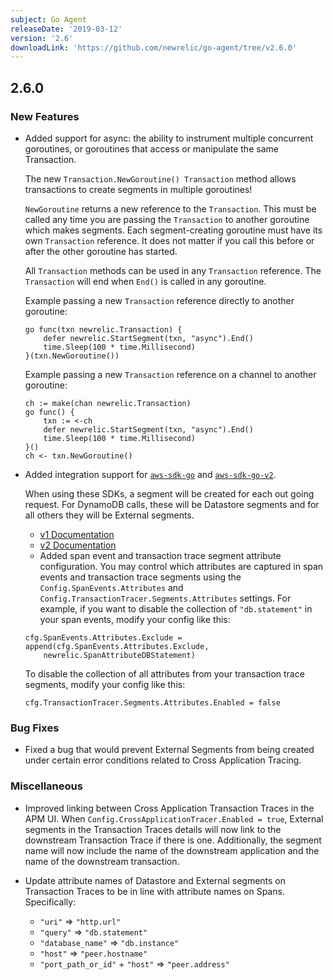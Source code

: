 ```yaml
---
subject: Go Agent
releaseDate: '2019-03-12'
version: '2.6'
downloadLink: 'https://github.com/newrelic/go-agent/tree/v2.6.0'
---
```


## 2.6.0

### New Features

* Added support for async: the ability to instrument multiple concurrent goroutines, or goroutines that access or manipulate the same Transaction.

  The new `Transaction.NewGoroutine() Transaction` method allows transactions to create segments in multiple goroutines!

  `NewGoroutine` returns a new reference to the `Transaction`. This must be called any time you are passing the `Transaction` to another goroutine which makes segments. Each segment-creating goroutine must have its own `Transaction` reference. It does not matter if you call this before or after the other goroutine has started.

  All `Transaction` methods can be used in any `Transaction` reference. The `Transaction` will end when `End()` is called in any goroutine.

  Example passing a new `Transaction` reference directly to another goroutine:

  ```
  go func(txn newrelic.Transaction) {
      defer newrelic.StartSegment(txn, "async").End()
      time.Sleep(100 * time.Millisecond)
  }(txn.NewGoroutine())
  ```

  Example passing a new `Transaction` reference on a channel to another goroutine:

  ```
  ch := make(chan newrelic.Transaction)
  go func() {
      txn := <-ch
      defer newrelic.StartSegment(txn, "async").End()
      time.Sleep(100 * time.Millisecond)
  }()
  ch <- txn.NewGoroutine()
  ```
* Added integration support for [`aws-sdk-go`](https://github.com/aws/aws-sdk-go) and [`aws-sdk-go-v2`](https://github.com/aws/aws-sdk-go-v2).

  When using these SDKs, a segment will be created for each out going request. For DynamoDB calls, these will be Datastore segments and for all others they will be External segments.

  * [v1 Documentation](http://godoc.org/github.com/newrelic/go-agent/_integrations/nrawssdk/v1)
  * [v2 Documentation](http://godoc.org/github.com/newrelic/go-agent/_integrations/nrawssdk/v2)
  * Added span event and transaction trace segment attribute configuration. You may control which attributes are captured in span events and transaction trace segments using the `Config.SpanEvents.Attributes` and `Config.TransactionTracer.Segments.Attributes` settings. For example, if you want to disable the collection of `"db.statement"` in your span events, modify your config like this:

  ```
  cfg.SpanEvents.Attributes.Exclude = append(cfg.SpanEvents.Attributes.Exclude,
      newrelic.SpanAttributeDBStatement)
  ```

  To disable the collection of all attributes from your transaction trace segments, modify your config like this:

  ```
  cfg.TransactionTracer.Segments.Attributes.Enabled = false
  ```

### Bug Fixes

* Fixed a bug that would prevent External Segments from being created under certain error conditions related to Cross Application Tracing.

### Miscellaneous

* Improved linking between Cross Application Transaction Traces in the APM UI. When `Config.CrossApplicationTracer.Enabled = true`, External segments in the Transaction Traces details will now link to the downstream Transaction Trace if there is one. Additionally, the segment name will now include the name of the downstream application and the name of the downstream transaction.
* Update attribute names of Datastore and External segments on Transaction Traces to be in line with attribute names on Spans. Specifically:

  * `"uri"` => `"http.url"`
  * `"query"` => `"db.statement"`
  * `"database_name"` => `"db.instance"`
  * `"host"` => `"peer.hostname"`
  * `"port_path_or_id"` + `"host"` => `"peer.address"`
